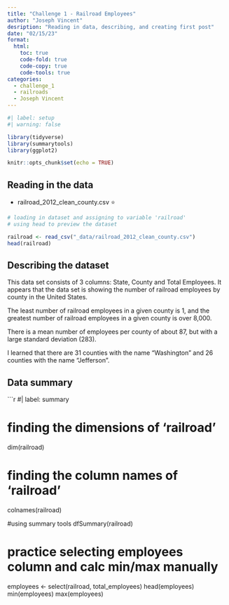 ```yaml
---
title: "Challenge 1 - Railroad Employees"
author: "Joseph Vincent"
desription: "Reading in data, describing, and creating first post"
date: "02/15/23"
format:
  html:
    toc: true
    code-fold: true
    code-copy: true
    code-tools: true
categories:
  - challenge_1
  - railroads
  - Joseph Vincent
---
```


```r
#| label: setup
#| warning: false

library(tidyverse)
library(summarytools)
library(ggplot2)

knitr::opts_chunk$set(echo = TRUE)
```

## Reading in the data

-   railroad_2012_clean_county.csv ⭐

```r
# loading in dataset and assigning to variable 'railroad'
# using head to preview the dataset

railroad <- read_csv("_data/railroad_2012_clean_county.csv")
head(railroad)

```

## Describing the dataset

This data set consists of 3 columns: State, County and Total Employees. It appears that the data set is showing the number of railroad employees by county in the United States. 

The least number of railroad employees in a given county is 1, and the greatest number of railroad employees in a given county is over 8,000. 

There is a mean number of employees per county of about 87, but with a large standard deviation (283).

I learned that there are 31 counties with the name "Washington" and 26 counties with the name "Jefferson".

## Data summary

```r
#| label: summary

# finding the dimensions of 'railroad'
dim(railroad)

# finding the column names of 'railroad'
colnames(railroad)

#using summary tools
dfSummary(railroad)

# practice selecting employees column and calc min/max manually
employees <- select(railroad, total_employees)
head(employees)
min(employees)
max(employees)
